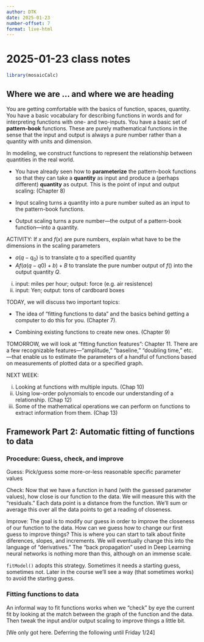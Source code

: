 ```yaml
---
author: DTK
date: 2025-01-23
number-offset: 7
format: live-html
---
```


# 2025-01-23 class notes

```r
library(mosaicCalc)
```

## Where we are ... and where we are heading

You are getting comfortable with the basics of function, spaces, quantity. You have a basic vocabulary for describing functions in words and for interpreting functions with one- and two-inputs. You have a basic set of **pattern-book** functions. These are purely mathematical functions in the sense that the input and output is always a pure number rather than a quantity with units and dimension.

In modeling, we construct functions to represent the relationship between quantities in the real world. 

- You have already seen how to **parameterize** the pattern-book functions so that they can take a **quantity** as input and produce a (perhaps different) **quantity** as output. This is the point of input and output scaling: (Chapter 8)

- Input scaling turns a quantity into a pure number suited as an input to the pattern-book functions.

- Output scaling turns a pure number---the output of a pattern-book function---into a quantity.

ACTIVITY: If $x$ and $f(x)$ are pure numbers, explain what have to be the dimensions in the scaling parameters 

- $a (q - q_0)$ is to translate $q$ to a specified quantity
- $A f(a(q - q0) + b) + B$ to translate the pure number output of $f()$ into the output quantity $Q$.

i. input: miles per hour; output: force (e.g. air resistence)
ii. input: Yen; output: tons of cardboard boxes



TODAY, we will discuss two important topics:

- The idea of "fitting functions to data" and the basics behind getting a computer to do this for you. (Chapter 7). 

- Combining existing functions to create new ones. (Chapter 9)



TOMORROW, we will look at "fitting function features": Chapter 11. There are a few recognizable features---"amplitude," "baseline," "doubling time," etc.---that enable us to estimate the parameters of a handful of functions based on measurements of plotted data or a specified graph. 

NEXT WEEK: 

i. Looking at functions with multiple inputs. (Chap 10)
ii. Using low-order polynomials to encode our understanding of a relationship. (Chap 12)
iii. Some of the mathematical operations we can perform on functions to extract information from them. (Chap 13)



## Framework Part 2: Automatic fitting of functions to data


### Procedure: Guess, check, and improve

Guess: Pick/guess some more-or-less reasonable specific parameter values

Check: Now that we have a function in hand (with the guessed parameter values), how close 
is our function to the data. We will measure this with the "residuals." Each data point is a distance from the function. We'll sum or average this over all the data points to get a reading of closeness.

Improve: The goal is to modify our guess in order to improve the closeness of our function to the data. How can we guess how to change our first guess to improve things? This is where you can start to talk about finite diferences, slopes, and increments. We will eventually change this into the language of "derivatives." The "back propagation" used in Deep Learning neural networks is nothing more than this, although on an immense scale.

`fitModel()` adopts this strategy. Sometimes it needs a starting guess, sometimes not. Later in the course we'll see a way (that sometimes works) to avoid the starting guess.

### Fitting functions to data

An informal way to fit functions works when we "check" by eye the current fit by looking at the match between the graph of the function and the data. Then tweak the input and/or output scaling to improve things a little bit. 

[We only got here. Deferring the following until Friday 1/24]

